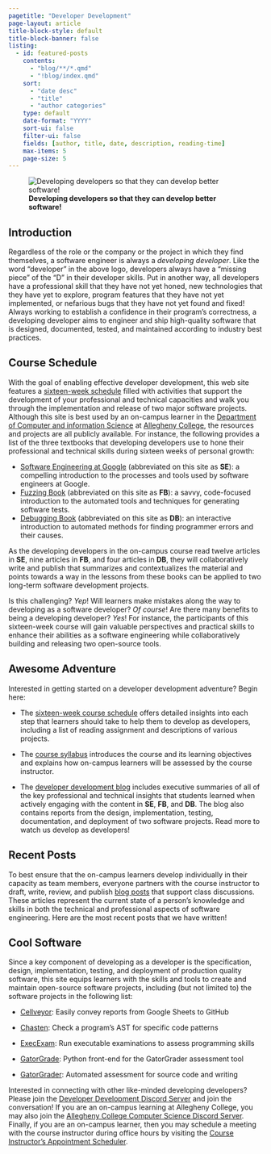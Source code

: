 ```yaml
---
pagetitle: "Developer Development"
page-layout: article
title-block-style: default
title-block-banner: false
listing:
  - id: featured-posts
    contents:
      - "blog/**/*.qmd"
      - "!blog/index.qmd"
    sort:
      - "date desc"
      - "title"
      - "author categories"
    type: default
    date-format: "YYYY"
    sort-ui: false
    filter-ui: false
    fields: [author, title, date, description, reading-time]
    max-items: 5
    page-size: 5
---
```


![**Developing developers so that they can develop better software!**](images/Developer-Development-Horizontal-Logo.svg){fig-align="center"}

## Introduction

Regardless of the role or the company or the project in which they find
themselves, a software engineer is always a *developing developer*. Like the
word "developer" in the above logo, developers always have a "missing piece" of
the "D" in their developer skills. Put in another way, all developers have a
professional skill that they have not yet honed, new technologies that they have
yet to explore, program features that they have not yet implemented, or
nefarious bugs that they have not yet found and fixed! Always working to
establish a confidence in their program's correctness, a developing developer
aims to engineer and ship high-quality software that is designed, documented,
tested, and maintained according to industry best practices.

## Course Schedule

With the goal of enabling effective developer development, this web site
features a [sixteen-week schedule](schedule/index.qmd) filled with activities
that support the development of your professional and technical capacities and
walk you through the implementation and release of two major software projects.
Although this site is best used by an on-campus learner in the [Department of
Computer and information Science](https://www.cis.allegheny.edu/) at [Allegheny
College](https://www.allegheny.edu/), the resources and projects are all
publicly available. For instance, the following provides a list of the three
textbooks that developing developers use to hone their professional and
technical skills during sixteen weeks of personal growth:

- [Software Engineering at Google](https://abseil.io/resources/swe-book)
(abbreviated on this site as **SE**): a compelling introduction to the processes
and tools used by software engineers at Google.
- [Fuzzing Book](https://www.fuzzingbook.org/) (abbreviated on this site as
**FB**): a savvy, code-focused introduction to the automated tools and
techniques for generating software tests.
- [Debugging Book](https://www.debuggingbook.org/) (abbreviated on this site as
**DB**): an interactive introduction to automated methods for finding programmer
errors and their causes.

As the developing developers in the on-campus course read twelve articles in
**SE**, nine articles in **FB**, and four articles in **DB**, they will
collaboratively write and publish that summarizes and contextualizes
the material and points towards a way in the lessons from these books can be
applied to two long-term software development projects.

Is this challenging? *Yep*! Will learners make mistakes along the way to
developing as a software developer? *Of course*! Are there many benefits to
being a developing developer? *Yes*! For instance, the participants of this
sixteen-week course will gain valuable perspectives and practical skills to
enhance their abilities as a software engineering while collaboratively
building and releasing two open-source tools.

## Awesome Adventure

Interested in getting started on a developer development adventure? Begin here:

- The [sixteen-week course schedule](./schedule/index.qmd) offers detailed
insights into each step that learners should take to help them to develop as
developers, including a list of reading assignment and descriptions of various
projects.

- The [course syllabus](./syllabus/index.qmd) introduces the course and its
learning objectives and explains how on-campus learners will be assessed by the
course instructor.

- The [developer development blog](./blog/index.qmd) includes executive
summaries of all of the key professional and technical insights that students
learned when actively engaging with the content in **SE**, **FB**, and **DB**.
The blog also contains reports from the design, implementation, testing,
documentation, and deployment of two software projects. Read more to watch us
develop as developers!

## Recent Posts

To best ensure that the on-campus learners develop individually in their
capacity as team members, everyone partners with the course instructor to draft,
write, review, and publish [blog posts](blog/index.qmd) that support class
discussions. These articles represent the current state of a person's knowledge
and skills in both the technical and professional aspects of software
engineering. Here are the most recent posts that we have written!

:::{#featured-posts}
:::

## Cool Software

Since a key component of developing as a developer is the specification,
design, implementation, testing, and deployment of production quality software,
this site equips learners with the skills and tools to create and maintain
open-source software projects, including (but not limited to) the software
projects in the following list:

- [Cellveyor](https://github.com/GatorEducator/cellveyor): Easily convey
reports from Google Sheets to GitHub

- [Chasten](https://github.com/AstuteSource/chasten): Check a program's AST for
specific code patterns

- [ExecExam](https://github.com/GatorEducator/execexam): Run executable
examinations to assess programming skills

- [GatorGrade](https://github.com/GatorEducator/gatorgrade): Python front-end
for the GatorGrader assessment tool

- [GatorGrader](https://github.com/GatorEducator/gatorgrader): Automated
assessment for source code and writing

::: {.callout-note appearance="minimal" title="Developer Development Community"}

Interested in connecting with other like-minded developing developers? Please
join the [Developer Development Discord Server](https://discord.gg/aNfn8DNEMx)
and join the conversation! If you are an on-campus learning at Allegheny
College, you may also join the [Allegheny College Computer Science Discord
Server](https://discord.gg/CS2h9kXzX6). Finally, if you are an on-campus
learner, then you may schedule a meeting with the course instructor during
office hours by visiting the [Course Instructor's Appointment
Scheduler](https://www.gregorykapfhammer.com/schedule/).

:::
